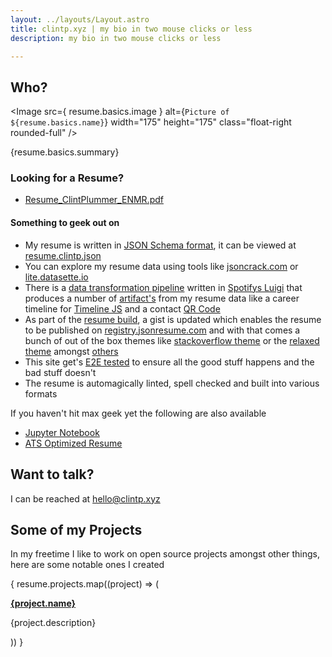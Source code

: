 ```yaml
---
layout: ../layouts/Layout.astro
title: clintp.xyz | my bio in two mouse clicks or less
description: my bio in two mouse clicks or less

---
```


## Who?

<Image
  src={ resume.basics.image } alt={`Picture of ${resume.basics.name}`}
  width="175"
  height="175"
  class="float-right rounded-full"
/>

<p>{resume.basics.summary}</p>

### Looking for a Resume?
* [Resume_ClintPlummer_ENMR.pdf](/Resume_ClintPlummer_ENMR.pdf)

#### Something to geek out on

* My resume is written in [JSON Schema format](https://jsonresume.org/), it can be viewed at [resume.clintp.json](https://raw.githubusercontent.com/yuhonas/clintp.xyz/main/resume/resume.clintp.json)
* You can explore my resume data using tools like [jsoncrack.com](https://jsoncrack.com/editor?json=https://raw.githubusercontent.com/yuhonas/clintp.xyz/main/resume/resume.clintp.json) or [lite.datasette.io](https://lite.datasette.io/?json=https://raw.githubusercontent.com/yuhonas/clintp.xyz/main/resume/resume.clintp.json#/data/resume?_sort=rowid&_facet=name&_facet=location)
* There is a [data transformation pipeline](https://github.com/yuhonas/clintp.xyz/blob/main/resume/resume-transform.py) written in [Spotifys Luigi](https://github.com/spotify/luigi) that produces a number of [artifact's](https://github.com/yuhonas/clintp.xyz/tree/main/resume/build) from my resume data like a career timeline for [Timeline JS](https://cdn.knightlab.com/libs/timeline3/latest/embed/index.html?source=https://raw.githubusercontent.com/yuhonas/clintp.xyz/main/resume/build/timeline.json&font=Default&lang=en&hash_bookmark=true&initial_zoom=2&height=650#event-co-owner) and a contact [QR Code](https://github.com/yuhonas/clintp.xyz/blob/main/resume/build/clintp-qrcode.gif)
* As part of the [resume build](https://github.com/yuhonas/clintp.xyz/blob/main/.github/workflows/ci.yml), a gist is updated which enables the resume to be published on [registry.jsonresume.com](https://registry.jsonresume.org/yuhonas) and with that comes a bunch of out of the box themes like [stackoverflow theme](https://registry.jsonresume.org/yuhonas?theme=stackoverflow) or the [relaxed theme](https://registry.jsonresume.org/yuhonas?theme=relaxed) amongst [others](https://jsonresume.org/themes/)
* This site get's [E2E tested](https://github.com/yuhonas/clintp.xyz/blob/main/cypress/e2e/site.cy.js) to ensure all the good stuff happens and the bad stuff doesn't
* The resume is automagically linted, spell checked and built into various formats

If you haven't hit max geek yet the following are also available

* [Jupyter Notebook](https://github.com/yuhonas/clintp.xyz/blob/main/resume/resume.clintp.ipynb)
* [ATS Optimized Resume](https://github.com/yuhonas/clintp.xyz/raw/main/resume/build/resume.clintp.docx)

## Want to talk?
I can be reached at [hello@clintp.xyz](mailto:hello@clintp.xyz)

## Some of my Projects
In my freetime I like to work on open source projects amongst other things, here are some notable ones I created

{ resume.projects.map((project) => (
  <div>
    <a href={project.url}><strong>{project.name}</strong></a>
    <p>{project.description}</p>
  </div>
)) }

